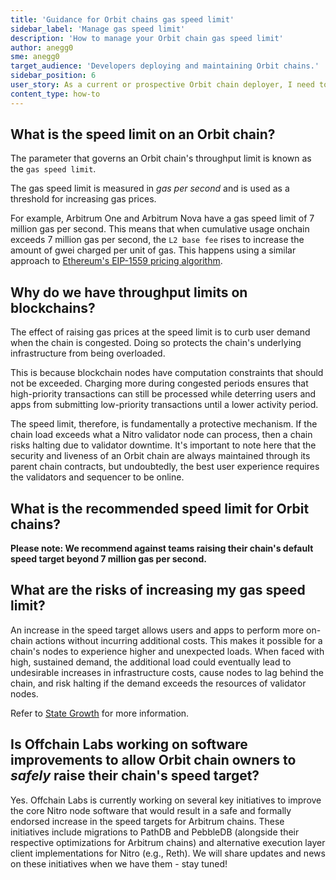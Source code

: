```yaml
---
title: 'Guidance for Orbit chains gas speed limit'
sidebar_label: 'Manage gas speed limit'
description: 'How to manage your Orbit chain gas speed limit'
author: anegg0
sme: anegg0
target_audience: 'Developers deploying and maintaining Orbit chains.'
sidebar_position: 6
user_story: As a current or prospective Orbit chain deployer, I need to understand how to manage my gas speed limit.
content_type: how-to
---
```


## What is the speed limit on an Orbit chain?

The parameter that governs an Orbit chain's throughput limit is known as the `gas speed limit`.

The gas speed limit is measured in _gas per second_ and is used as a threshold for increasing gas prices.

For example, Arbitrum One and Arbitrum Nova have a gas speed limit of 7 million gas per second. This means that when cumulative usage onchain exceeds 7 million gas per second, the `L2 base fee` rises to increase the amount of gwei charged per unit of gas. This happens using a similar approach to [Ethereum's EIP-1559 pricing algorithm](https://github.com/ethereum/EIPs/blob/master/EIPS/eip-1559.md).

## Why do we have throughput limits on blockchains?

The effect of raising gas prices at the speed limit is to curb user demand when the chain is congested. Doing so protects the chain's underlying infrastructure from being overloaded.

This is because blockchain nodes have computation constraints that should not be exceeded. Charging more during congested periods ensures that high-priority transactions can still be processed while deterring users and apps from submitting low-priority transactions until a lower activity period.

The speed limit, therefore, is fundamentally a protective mechanism. If the chain load exceeds what a Nitro validator node can process, then a chain risks halting due to validator downtime. It's important to note here that the security and liveness of an Orbit chain are always maintained through its parent chain contracts, but undoubtedly, the best user experience requires the validators and sequencer to be online.

## What is the recommended speed limit for Orbit chains?

**Please note: We recommend against teams raising their chain's default speed target beyond 7 million gas per second.**

## What are the risks of increasing my gas speed limit?

An increase in the speed target allows users and apps to perform more on-chain actions without incurring additional costs. This makes it possible for a chain's nodes to experience higher and unexpected loads. When faced with high, sustained demand, the additional load could eventually lead to undesirable increases in infrastructure costs, cause nodes to lag behind the chain, and risk halting if the demand exceeds the resources of validator nodes.

Refer to [State Growth](/launch-orbit-chain/04-maintain-your-chain/04-guidance/04-state-size-limit.mdx) for more information.

## Is Offchain Labs working on software improvements to allow Orbit chain owners to _safely_ raise their chain's speed target?

Yes. Offchain Labs is currently working on several key initiatives to improve the core Nitro node software that would result in a safe and formally endorsed increase in the speed targets for Arbitrum chains.
These initiatives include migrations to PathDB and PebbleDB (alongside their respective optimizations for Arbitrum chains) and alternative execution layer client implementations for Nitro (e.g., Reth). We will share updates and news on these initiatives when we have them - stay tuned!
